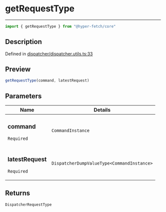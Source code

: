 

# getRequestType

<div class="api-docs__separator" data-reactroot="">

---

</div><div class="api-docs__import" data-reactroot="">

```ts
import { getRequestType } from "@hyper-fetch/core"
```

</div><div class="api-docs__section">

## Description

</div><div class="api-docs__description"><span class="api-docs__do-not-parse">



</span></div><p class="api-docs__definition">

Defined in [dispatcher/dispatcher.utils.ts:33](https://github.com/BetterTyped/hyper-fetch/blob/993719ed/packages/core/src/dispatcher/dispatcher.utils.ts#L33)

</p><div class="api-docs__section">

## Preview

</div><div class="api-docs__preview fn">

```ts
getRequestType(command, latestRequest)
```

</div><div class="api-docs__section">

## Parameters

</div><div class="api-docs__parameters"><table><thead><tr><th>Name</th><th>Details</th></tr></thead><tbody><tr param-data="command"><td class="api-docs__param-name required">

### command 

`Required`

</td><td class="api-docs__param-type">

`CommandInstance`

</td></tr><tr param-data="latestRequest"><td class="api-docs__param-name required">

### latestRequest 

`Required`

</td><td class="api-docs__param-type">

`DispatcherDumpValueType<CommandInstance>`

</td></tr></tbody></table></div><div class="api-docs__section">

## Returns

</div><div class="api-docs__returns">

```ts
DispatcherRequestType
```

</div>